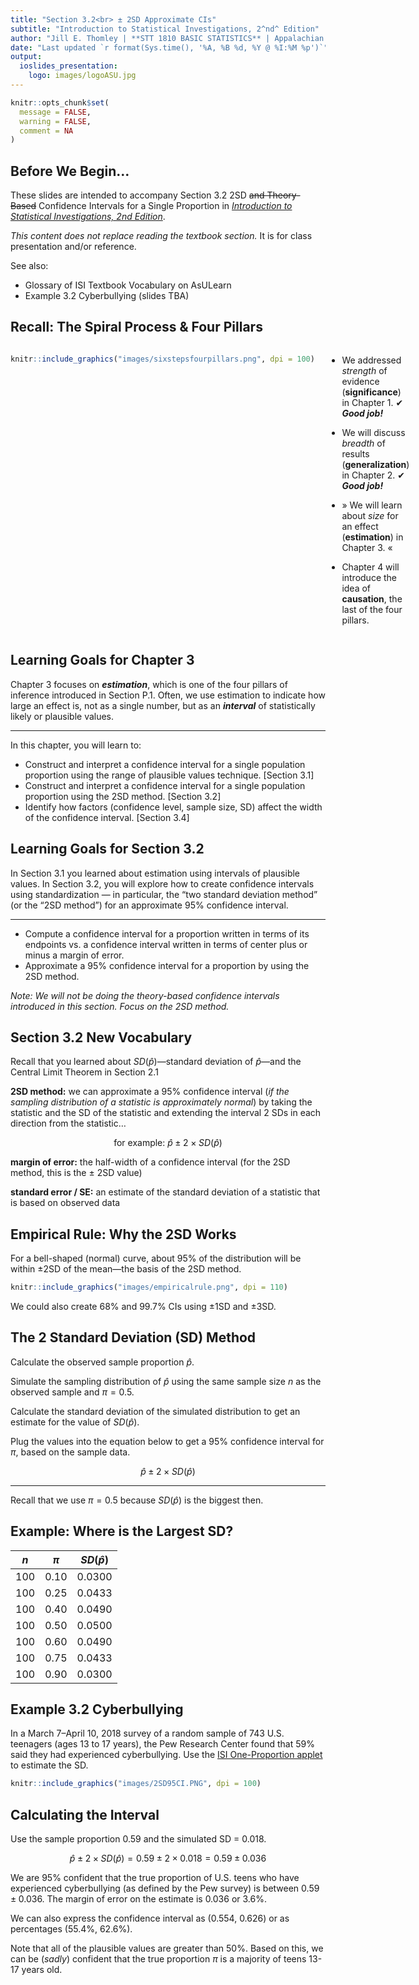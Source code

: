```yaml
---
title: "Section 3.2<br> ± 2SD Approximate CIs"
subtitle: "Introduction to Statistical Investigations, 2^nd^ Edition"
author: "Jill E. Thomley | **STT 1810 BASIC STATISTICS** | Appalachian State University"
date: "Last updated `r format(Sys.time(), '%A, %B %d, %Y @ %I:%M %p')`"
output: 
  ioslides_presentation:
    logo: images/logoASU.jpg
---
```


```r
knitr::opts_chunk$set(
  message = FALSE,
  warning = FALSE,
  comment = NA
)
```

## Before We Begin…

These slides are intended to accompany Section 3.2 2SD <strike>and Theory-Based</strike> Confidence Intervals for a Single Proportion in [*Introduction to Statistical Investigations, 2nd Edition*](http://www.isi-stats.com/isi/index2nd.html). 

*This content does not replace reading the textbook section.* It is for class presentation and/or reference.

See also:

* Glossary of ISI Textbook Vocabulary on AsULearn
* Example 3.2 Cyberbullying (slides TBA)


## Recall: The Spiral Process & Four Pillars

:::::: {style="display: flex;"}

::: {}

```r
knitr::include_graphics("images/sixstepsfourpillars.png", dpi = 100)
```

:::

::: {}

&nbsp;&nbsp;&nbsp;&nbsp;&nbsp;

:::

::: {}

* We addressed *strength* of evidence (**significance**) in Chapter 1. ✔ ***Good job!***

* We will discuss *breadth* of results (**generalization**) in Chapter 2. ✔ ***Good job!***

* &#187; We will learn about *size* for an effect (**estimation**) in Chapter 3. &#171;

* Chapter 4 will introduce the idea of **causation**, the last of the four pillars. 

:::

::::


## Learning Goals for Chapter 3

Chapter 3 focuses on ***estimation***, which is one of the four pillars of inference introduced in Section P.1. Often, we use estimation to indicate how large an effect is, not as a single number, but as an ***interval*** of statistically likely or plausible values.

<hr>

In this chapter, you will learn to: 

* Construct and interpret a confidence interval for a single population proportion using the range of plausible values technique. [Section 3.1]
* Construct and interpret a confidence interval for a single population proportion using the 2SD method. [Section 3.2]
* Identify how factors (confidence level, sample size, SD) affect the width of the confidence interval. [Section 3.4]


## Learning Goals for Section 3.2

In Section 3.1 you learned about estimation using intervals of plausible values. In Section 3.2, you will explore how to create confidence intervals using standardization --- in particular, the “two standard deviation method” (or the "2SD method") for an approximate 95% confidence interval.

<hr>

* Compute a confidence interval for a proportion written in terms of its endpoints vs. a confidence interval written in terms of center plus or minus a margin of error.
* Approximate a 95% confidence interval for a proportion by using the 2SD method.

*Note: We will not be doing the theory-based confidence intervals introduced in this section. Focus on the 2SD method.*


## Section 3.2 New Vocabulary

Recall that you learned about $SD(\hat{p})$---standard deviation of $\hat{p}$---and the Central Limit Theorem in Section 2.1 

**2SD method:** we can approximate a 95% confidence interval (*if the sampling distribution of a statistic is approximately normal*) by taking the statistic and the SD of the statistic and extending the interval 2 SDs in each direction from the statistic...

$$\text{for example: } \hat{p} \pm 2 \times SD(\hat{p})$$

**margin of error:** the half-width of a confidence interval (for the 2SD method, this is the ± 2SD value)

**standard error / SE:** an estimate of the standard deviation of a statistic that is based on observed data


## Empirical Rule: Why the 2SD Works

For a bell-shaped (normal) curve, about 95% of the distribution will be within ±2SD of the mean---the basis of the 2SD method.

```r
knitr::include_graphics("images/empiricalrule.png", dpi = 110)
```

We could also create 68% and 99.7% CIs using ±1SD and ±3SD.


## The 2 Standard Deviation (SD) Method

Calculate the observed sample proportion $\hat{p}$.

Simulate the sampling distribution of  $\hat{p}$ using the same sample size $n$ as the observed sample and $\pi = 0.5$.

Calculate the standard deviation of the simulated distribution to get an estimate for the value of $SD(\hat{p})$.

Plug the values into the equation below to get a 95% confidence interval for $\pi$, based on the sample data.

$$\hat{p} \pm 2 \times SD(\hat{p})$$

<hr>

Recall that we use $\pi = 0.5$ because $SD(\hat{p})$ is the biggest then.

## Example: Where is the Largest SD?

| $n$   |  $\pi$ |  $SD(\hat{p})$  |
|:-----:|:------:|:---------------:|
|  100  |  0.10  |     0.0300      |
|  100  |  0.25  |     0.0433      |
|  100  |  0.40  |     0.0490      |
|  100  |  0.50  |     0.0500      |
|  100  |  0.60  |     0.0490      |
|  100  |  0.75  |     0.0433      |
|  100  |  0.90  |     0.0300      |


## Example 3.2 Cyberbullying

In a March 7–April 10, 2018 survey of a random sample of 743 U.S. teenagers (ages 13 to 17 years), the Pew Research Center found that 59% said they had experienced cyberbullying. Use the [ISI One-Proportion applet](http://www.isi-stats.com/isi2nd/ISIapplets2021.html) to estimate the SD.

```r
knitr::include_graphics("images/2SD95CI.PNG", dpi = 100)
```


## Calculating the Interval

Use the sample proportion 0.59 and the simulated SD = 0.018.

$$\hat{p} \pm 2 \times SD(\hat{p}) = 0.59 \pm 2 \times 0.018 = 0.59 \pm 0.036$$

We are 95% confident that the true proportion of U.S. teens who have experienced cyberbullying (as defined by the Pew survey) is between $0.59 \pm 0.036$. The margin of error on the estimate is $0.036$ or $3.6\%$.

We can also express the confidence interval as (0.554, 0.626) or as percentages (55.4%, 62.6%).

Note that all of the plausible values are greater than 50%. Based on this, we can be (*sadly*) confident that the true proportion $\pi$ is a majority of teens 13-17 years old.

